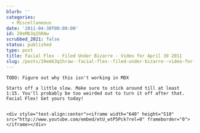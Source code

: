 ```yaml
---
blurb: ''
categories:
  - Miscellaneous
date: '2011-04-30T00:00:00'
id: 20eMb3q1hRAw
scrubbed_2021: false
status: published
type: post
title: Facial Flex - Filed Under Bizarre - Video for April 30 2011
slug: /posts/20emb3q1hraw--facial-flex--filed-under-bizarre--video-for-april-30-2011
---
```


```
TODO: Figure out why this isn't working in MDX

Starts off a little slow. Make sure to stick around till at least 1:15. You'll probably be too weirded out to turn it off after that. Facial Flex! Get yours today!


<div style="text-align:center"><iframe width="640" height="510" src="http://www.youtube.com/embed/etU_wtP5Pck?rel=0" frameborder="0"> </iframe></div>
```
